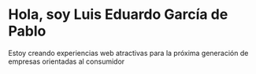 # Hola, soy Luis Eduardo García de Pablo

Estoy creando experiencias web atractivas para la próxima generación de empresas orientadas al consumidor